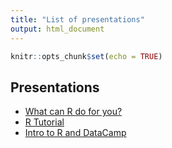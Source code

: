 ```yaml
---
title: "List of presentations"
output: html_document
---
```


```r
knitr::opts_chunk$set(echo = TRUE)
```

## Presentations

- [What can R do for you?](./what-can-r-do-for-you/what-can-r-do-for-you.html)
- [R Tutorial](./r-tutorial/0-index.html)
- [Intro to R and DataCamp](./intro-to-r-and-datacamp/intro-to-r-and-datacamp.html)